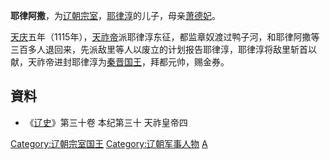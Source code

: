 '''耶律阿撒'''，为[[辽朝|辽朝]][[宗室|宗室]]，[[耶律淳|耶律淳]]的儿子，母亲[[萧德妃|萧德妃]]。

[[天庆_(辽)|天庆]]五年（1115年），[[天祚帝|天祚帝]]派耶律淳东征，都监章奴渡过鸭子河，和耶律阿撒等三百多人退回来，先派敌里等人以废立的计划报告耶律淳，耶律淳将敌里斩首以献，天祚帝进封耶律淳为[[秦|秦]][[晋|晋]][[国王|国王]]，拜都元帅，赐金券。

== 資料 ==
*《[[辽史|辽史]]》第三十卷 本纪第三十 天祚皇帝四

{{DEFAULTSORT:Y耶律}}
[[Category:辽朝宗室国王|Category:辽朝宗室国王]]
[[Category:辽朝军事人物|Category:辽朝军事人物]]
[[Category:耶律氏|A]]